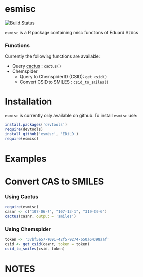 esmisc
=============


[![Build Status](https://travis-ci.org/EDiLD/esmisc.png)](https://travis-ci.org/EDiLD/esmisc)

`esmisc` is a R package containing misc functions of Eduard Szöcs

### Functions
Currently the following functions are available:

+ Query [cactus](http://cactus.nci.nih.gov/chemical/structure_documentation) : `cactus()`
+ Chemspider
  + Query to ChemspiderID (CSID): `get_csid()`
  + Convert CSID to SMILES : `csid_to_smiles()`



Installation
==============
`esmisc` is currently only available on github. To install `esmisc` use:
```r
install.packages('devtools')
require(devtools)
install_github('esmisc', 'EDiLD')
require(esmisc)
```


Examples
=================

# Convert CAS to SMILES

### Using Cactus
```r
require(esmisc)
casnr <- c("107-06-2", "107-13-1", "319-84-6")
cactus(casnr, output = 'smiles')
```

### Using Chemspider
```r
token <- '37bf5e57-9091-42f5-9274-650a64398aaf'
csid <- get_csid(casnr, token = token)
csid_to_smiles(csid, token)
```





NOTES
=============

